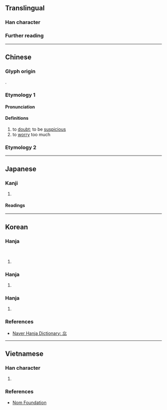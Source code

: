{{character info}}
==Translingual==

===Han character===
{{Han char|rn=61|rad=心|as=08|sn=12|four=33330|canj=PPP|ids=⿱心⿰心心}}

===Further reading===
{{Han ref|kx=0391.270|dkj=10826|dj=0727.030|hdz=42312.080|uh=60E2|bh=D8FB|bd=55547}}

----

==Chinese==

===Glyph origin===
{{Han etym}}
{{zh-etym-triple|心|heart}}.

===Etymology 1===
{{zh-forms}}

====Pronunciation====
{{zh-pron
|m=suǒ
|c=so2
|mc=y
|oc=y
|cat=v
}}

====Definitions====
{{head|zh|Han character}}

# to [[doubt]]; to be [[suspicious]]
# to [[worry]] too much

===Etymology 2===
{{zh-see|蕊|v}}

----

==Japanese==

===Kanji===
{{ja-kanji|grade=|rs=心08}}

# {{rfdef|ja|sort=心08}}

====Readings====
{{ja-readings
|on=さ,すい,ずい,に
|kun=うたが-う
}}

----

==Korean==

===Hanja===
{{ko-hanja|꽃술|쇄}}<br>
{{ko-hanja|꽃술|예}}

# {{rfdef|ko|sort=心08}}

===Hanja===
{{ko-hanja|의심하다|의심할|솨}}

# {{rfdef|ko|sort=心08}}

===Hanja===
{{ko-hanja|[[실망하다|실망하는]] [[모양]]|우}}

# {{rfdef|ko|sort=心08}}

===References===
* [https://hanja.dict.naver.com/#/entry/ccko/266104a5cd044a1199d49bc2ae71d11a Naver Hanja Dictionary: 惢]

----

==Vietnamese==

===Han character===
{{vi-readings|hanviet=nhị|rs=心08}}

# {{rfdef|vi|sort=心08}}

===References===
* [http://nomfoundation.org/common/nom_details.php?codepoint=60E2 Nom Foundation]